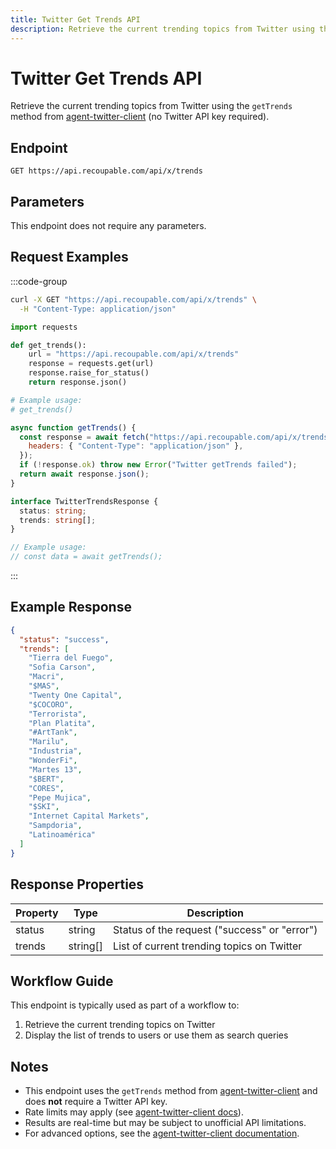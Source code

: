 ```yaml
---
title: Twitter Get Trends API
description: Retrieve the current trending topics from Twitter using the getTrends method (via agent-twitter-client, no API key required).
---
```


# Twitter Get Trends API

Retrieve the current trending topics from Twitter using the `getTrends` method from [agent-twitter-client](https://github.com/elizaOS/agent-twitter-client) (no Twitter API key required).

## Endpoint

```http
GET https://api.recoupable.com/api/x/trends
```

## Parameters

This endpoint does not require any parameters.

## Request Examples

:::code-group

```bash [cURL]
curl -X GET "https://api.recoupable.com/api/x/trends" \
  -H "Content-Type: application/json"
```

```python [Python]
import requests

def get_trends():
    url = "https://api.recoupable.com/api/x/trends"
    response = requests.get(url)
    response.raise_for_status()
    return response.json()

# Example usage:
# get_trends()
```

```javascript [JavaScript]
async function getTrends() {
  const response = await fetch("https://api.recoupable.com/api/x/trends", {
    headers: { "Content-Type": "application/json" },
  });
  if (!response.ok) throw new Error("Twitter getTrends failed");
  return await response.json();
}
```

```typescript [TypeScript]
interface TwitterTrendsResponse {
  status: string;
  trends: string[];
}

// Example usage:
// const data = await getTrends();
```

:::

## Example Response

```json filename="Response"
{
  "status": "success",
  "trends": [
    "Tierra del Fuego",
    "Sofia Carson",
    "Macri",
    "$MAS",
    "Twenty One Capital",
    "$COCORO",
    "Terrorista",
    "Plan Platita",
    "#ArtTank",
    "Marilu",
    "Industria",
    "WonderFi",
    "Martes 13",
    "$BERT",
    "CORES",
    "Pepe Mujica",
    "$SKI",
    "Internet Capital Markets",
    "Sampdoria",
    "Latinoamérica"
  ]
}
```

## Response Properties

| Property | Type     | Description                                  |
| -------- | -------- | -------------------------------------------- |
| status   | string   | Status of the request ("success" or "error") |
| trends   | string[] | List of current trending topics on Twitter   |

## Workflow Guide

This endpoint is typically used as part of a workflow to:

1. Retrieve the current trending topics on Twitter
2. Display the list of trends to users or use them as search queries

## Notes

- This endpoint uses the `getTrends` method from [agent-twitter-client](https://github.com/elizaOS/agent-twitter-client) and does **not** require a Twitter API key.
- Rate limits may apply (see [agent-twitter-client docs](https://github.com/elizaOS/agent-twitter-client)).
- Results are real-time but may be subject to unofficial API limitations.
- For advanced options, see the [agent-twitter-client documentation](https://github.com/elizaOS/agent-twitter-client).
